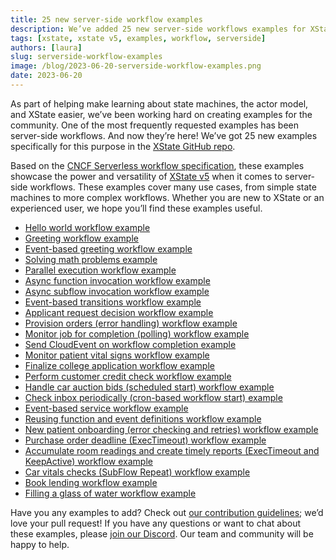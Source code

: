 ```yaml
---
title: 25 new server-side workflow examples
description: We’ve added 25 new server-side workflows examples for XState V5, from simple state machines to more complex workflows.
tags: [xstate, xstate v5, examples, workflow, serverside]
authors: [laura]
slug: serverside-workflow-examples
image: /blog/2023-06-20-serverside-workflow-examples.png
date: 2023-06-20
---
```


As part of helping make learning about state machines, the actor model, and XState easier, we’ve been working hard on creating examples for the community. One of the most frequently requested examples has been server-side workflows. And now they’re here! We’ve got 25 new examples specifically for this purpose in the [XState GitHub repo](https://github.com/statelyai/xstate/tree/next/examples).<!-- truncate -->

Based on the [CNCF Serverless workflow specification](https://github.com/serverlessworkflow/specification/tree/main), these examples showcase the power and versatility of [XState v5](/blog/announcing-xstate-v5-beta) when it comes to server-side workflows. These examples cover many use cases, from simple state machines to more complex workflows. Whether you are new to XState or an experienced user, we hope you’ll find these examples useful.

- [Hello world workflow example](https://github.com/statelyai/xstate/tree/main/examples/workflow-hello)
- [Greeting workflow example](https://github.com/statelyai/xstate/tree/main/examples/workflow-greeting)
- [Event-based greeting workflow example](https://github.com/statelyai/xstate/tree/main/examples/workflow-event-greeting)
- [Solving math problems example](https://github.com/statelyai/xstate/tree/main/examples/workflow-math-problem)
- [Parallel execution workflow example](https://github.com/statelyai/xstate/tree/main/examples/workflow-parallel)
- [Async function invocation workflow example](https://github.com/statelyai/xstate/tree/main/examples/workflow-async-function)
- [Async subflow invocation workflow example](https://github.com/statelyai/xstate/tree/main/examples/workflow-async-subflow)
- [Event-based transitions workflow example](https://github.com/statelyai/xstate/tree/main/examples/workflow-event-based)
- [Applicant request decision workflow example](https://github.com/statelyai/xstate/tree/main/examples/workflow-applicant-request)
- [Provision orders (error handling) workflow example](https://github.com/statelyai/xstate/tree/main/examples/workflow-provision-orders)
- [Monitor job for completion (polling) workflow example](https://github.com/statelyai/xstate/tree/main/examples/workflow-monitor-job)
- [Send CloudEvent on workflow completion example](https://github.com/statelyai/xstate/tree/main/examples/workflow-send-cloudevent)
- [Monitor patient vital signs workflow example](https://github.com/statelyai/xstate/tree/main/examples/workflow-monitor-patient)
- [Finalize college application workflow example](https://github.com/statelyai/xstate/tree/main/examples/workflow-finalize-college-app)
- [Perform customer credit check workflow example](https://github.com/statelyai/xstate/tree/main/examples/workflow-credit-check)
- [Handle car auction bids (scheduled start) workflow example](https://github.com/statelyai/xstate/tree/main/examples/workflow-car-auction-bids)
- [Check inbox periodically (cron-based workflow start) example](https://github.com/statelyai/xstate/tree/main/examples/workflow-check-inbox)
- [Event-based service workflow example](https://github.com/statelyai/xstate/tree/main/examples/workflow-event-based-service)
- [Reusing function and event definitions workflow example](https://github.com/statelyai/xstate/tree/main/examples/workflow-reusing-functions)
- [New patient onboarding (error checking and retries) workflow example](https://github.com/statelyai/xstate/tree/main/examples/workflow-new-patient-onboarding)
- [Purchase order deadline (ExecTimeout) workflow example](https://github.com/statelyai/xstate/tree/main/examples/workflow-purchase-order-deadline)
- [Accumulate room readings and create timely reports (ExecTimeout and KeepActive) workflow example](https://github.com/statelyai/xstate/tree/main/examples/workflow-accumulate-room-readings)
- [Car vitals checks (SubFlow Repeat) workflow example](https://github.com/statelyai/xstate/tree/main/examples/workflow-car-vitals)
- [Book lending workflow example](https://github.com/statelyai/xstate/tree/main/examples/workflow-book-lending)
- [Filling a glass of water workflow example](https://github.com/statelyai/xstate/tree/main/examples/workflow-filling-water)

Have you any examples to add? Check out [our contribution guidelines](https://github.com/statelyai/xstate/blob/next/CONTRIBUTING.md); we’d love your pull request! If you have any questions or want to chat about these examples, please [join our Discord](https://discord.gg/xstate). Our team and community will be happy to help.
